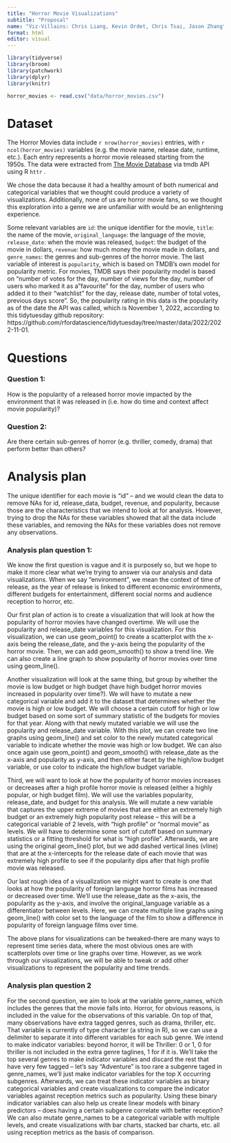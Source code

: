 ```yaml
---
title: "Horror Movie Visualizations"
subtitle: "Proposal"
name: "Viz-Villains: Chris Liang, Kevin Ordet, Chris Tsai, Jason Zhang"
format: html
editor: visual
---
```



```r
library(tidyverse)
library(broom)
library(patchwork)
library(dplyr)
library(knitr)
```

```r
horror_movies <- read.csv("data/horror_movies.csv")
```


# Dataset

The Horror Movies data include `r nrow(horror_movies)` entries, with `r ncol(horror_movies)` variables (e.g. the movie name, release date, runtime, etc.). Each entry represents a horror movie released starting from the 1950s. The data were extracted from [The Movie Database](https://www.themoviedb.org) via tmdb API using R `httr` .

We chose the data because it had a healthy amount of both numerical and categorical variables that we thought could produce a variety of visualizations. Additionally, none of us are horror movie fans, so we thought this exploration into a genre we are unfamiliar with would be an enlightening experience.

Some relevant variables are `id`: the unique identifier for the movie, `title`: the name of the movie, `original_language`: the language of the movie, `release_date`: when the movie was released, `budget`: the budget of the movie in dollars, `revenue`: how much money the movie made in dollars, and `genre_names`: the genres and sub-genres of the horror movie. The last variable of interest is `popularity`, which is based on TMDB's own model for popularity metric. For movies, TMDB says their popularity model is based on "number of votes for the day, number of views for the day, number of users who marked it as a "favourite" for the day, number of users who added it to their "watchlist" for the day, release date, number of total votes, previous days score". So, the popularity rating in this data is the popularity as of the date the API was called, which is November 1, 2022, according to this tidytuesday github repository: https://github.com/rfordatascience/tidytuesday/tree/master/data/2022/2022-11-01.

# Questions

### Question 1:
How is the popularity of a released horror movie impacted by the environment that it was released in (i.e. how do time and context affect movie popularity)? 

### Question 2:
Are there certain sub-genres of horror (e.g. thriller, comedy, drama) that perform better than others?

# Analysis plan

The unique identifier for each movie is "id" -- and we would clean the data to remove NAs for id, release_data, budget, revenue, and popularity, because those are the characteristics that we intend to look at for analysis. However, trying to drop the NAs for these variables showed that all the data include these variables, and removing the NAs for these variables does not remove any observations.

### Analysis plan question 1:

We know the first question is vague and it is purposely so, but we hope to make it more clear what we're trying to answer via our analysis and data visualizations. When we say "environment", we mean the context of time of release, as the year of release is linked to different economic environments, different budgets for entertainment, different social norms and audience reception to horror, etc. 

Our first plan of action is to create a visualization that will look at how the popularity of horror movies have changed overtime. We will use the popularity and release_date variables for this visualization. For this visualization, we can use geom_point() to create a scatterplot with the x-axis being the release_date, and the y-axis being the popularity of the horror movie. Then, we can add geom_smooth() to show a trend line. We can also create a line graph to show popularity of horror movies over time using geom_line().


Another visualization will look at the same thing, but group by whether the movie is low budget or high budget (have high budget horror movies increased in popularity over time?). We will have to mutate a new categorical variable and add it to the dataset that determines whether the movie is high or low budget. We will choose a certain cutoff for high or low budget based on some sort of summary statistic of the budgets for movies for that year. Along with that newly mutated variable we will use the popularity and release_date variable. With this plot, we can create two line graphs using geom_line() and set color to the newly mutated categorical variable to indicate whether the movie was high or low budget. We can also once again use geom_point() and geom_smooth() with release_date as the x-axis and popularity as y-axis, and then either facet by the high/low budget variable, or use color to indicate the high/low budget variable.

Third, we will want to look at how the popularity of horror movies increases or decreases after a high profile horror movie is released (either a highly popular, or high budget film). We will use the variables popularity, release_date, and budget for this analysis. We will mutate a new variable that captures the upper extreme of movies that are either an extremely high budget or an extremely high popularity post release -- this will be a categorical variable of 2 levels, with "high profile" or "normal movie" as levels. We will have to determine some sort of cutoff based on summary statistics or a fitting threshold for what is "high profile". Afterwards, we are using the original geom_line() plot, but we add dashed vertical lines (vline) that are at the x-intercepts for the release date of each movie that was extremely high profile to see if the popularity dips after that high profile movie was released.

Our last rough idea of a visualization we might want to create is one that looks at how the popularity of foreign language horror films has increased or decreased over time. We'll use the release_date as the x-axis, the popularity as the y-axis, and involve the original_language variable as a differentiator between levels. Here, we can create multiple line graphs using geom_line() with color set to the language of the film to show a difference in popularity of foreign language films over time.

The above plans for visualizations can be tweaked--there are many ways to represent time series data, where the most obvious ones are with scatterplots over time or line graphs over time. However, as we work through our visualizations, we will be able to tweak or add other visualizations to represent the popularity and time trends.

### Analysis plan question 2
For the second question, we aim to look at the variable genre_names, which includes the genres that the movie falls into. Horror, for obvious reasons, is included in the value for the observations of this variable. On top of that, many observations have extra tagged genres, such as drama, thriller, etc. That variable is currently of type character (a string in R), so we can use a delimiter to separate it into different variables for each sub genre. We intend to make indicator variables: beyond horror, it will be Thriller: 0 or 1, 0 for thriller is not included in the extra genre taglines, 1 for if it is. We'll take the top several genres to make indicator variables and discard the rest that have very few tagged -- let's say "Adventure" is too rare a subgenre taged in genre_names, we'll just make indicator variables for the top X occurring subgenres. Afterwards, we can treat these indicator variables as binary categorical variables and create visualizations to compare the indicator variables against reception metrics such as popularity. Using these binary indicator variables can also help us create linear models with binary predictors -- does having a certain subgenre correlate with better reception? We can also mutate genre_names to be a categorical variable with multiple levels, and create visualizations with bar charts, stacked bar charts, etc. all using reception metrics as the basis of comparison.

